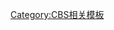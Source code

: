 {{Navbox
| name       = CBS Radio
| title      = [[CBS电台]]
| state = {{{state|autocollapse}}}
| border    = {{{1|}}}
| bodyclass  = hlist

| group1 = {{Link-en|CBS电台所属广播基站列表|List of broadcast stations owned by CBS Radio|调幅广播基站}}
| list1  = 
* {{Link-en|KCBS (AM)|KCBS (AM)|KCBS}}
* {{Link-en|KCBS (AM)|KCBS (AM)|KDKA}}
* {{Link-en|KFNQ|KFNQ}}
* {{Link-en|KHTK|KHTK}}
* {{Link-en|KIKK|KIKK}}
* {{Link-en|KILT (AM)|KILT (AM)|KILT}}
* {{Link-en|KMOX|KMOX}}
* {{Link-en|KNX (AM)|KNX (AM)|KNX}}
* {{Link-en|KRAK|KRAK}}
* {{Link-en|KRLD (AM)|KRLD (AM)|KRLD}}
* {{Link-en|KXNT (AM)|KXNT (AM)|KXNT}}
* {{Link-en|KXST|KXST}}
* {{Link-en|KYW (AM)|KYW (AM)|KYW}}
* {{Link-en|KZDG|KZDG}}
* {{Link-en|WAOK|WAOK}}
* {{Link-en|WBBM (AM)|WBBM (AM)|WBBM}}
* {{Link-en|WBZ (AM)|WBZ (AM)|WBZ}}
* [[WCBS (AM)|WCBS]]
* {{Link-en|WCCO (AM)|WCCO (AM)|WCCO}}
* {{Link-en|WFAN (AM)|WFAN (AM)|WFAN}}
* {{Link-en|WINS (AM)|WINS (AM)|WINS}}
* {{Link-en|WJFK (AM)|WJFK (AM)|WJFK}}
* {{Link-en|WJZ (AM)|WJZ (AM)|WJZ}}
* {{Link-en|WPHT|WPHT}}
* {{Link-en|WQAM|WQAM}}
* {{Link-en|WSCR|WSCR}}
* {{Link-en|WTIC (AM)|WTIC (AM)|WTIC}}
* {{Link-en|WWJ (AM)|WWJ (AM)|WWJ}}
* {{Link-en|WXYT (AM)|WXYT (AM)|WXYT}}

| group2 = {{Link-en|CBS电台所属广播基站列表|List of broadcast stations owned by CBS Radio|调频广播基站}}
| list2  = 
* {{Link-en|KALV-FM|KALV-FM}}
* [[KAMP-FM]]
* {{Link-en|KCBS-FM|KCBS-FM}}
* {{Link-en|KDKA-FM|KDKA-FM}}
* {{Link-en|KEGY|KEGY}}
* {{Link-en|KEZK-FM|KEZK-FM}}
* {{Link-en|KEZN|KEZN}}
* {{Link-en|KFRC-FM|KFRC-FM}}
* {{Link-en|KFRG|KFRG}}
* {{Link-en|KHMX|KHMX}}
* {{Link-en|KILT-FM|KILT-FM}}
* {{Link-en|KITS|KITS}}
* {{Link-en|KJAQ|KJAQ}}
* {{Link-en|KJKK|KJKK}}
* {{Link-en|KKHH|KKHH}}
* {{Link-en|KLLC|KLLC}}
* {{Link-en|KLOL|KLOL}}
* {{Link-en|KLUC-FM|KLUC-FM}}
* {{Link-en|KLUV|KLUV}}
* {{Link-en|KMLE|KMLE}}
* {{Link-en|KMNB|KMNB}}
* {{Link-en|KMPS-FM|KMPS-FM}}
* {{Link-en|KMVK|KMVK}}
* {{Link-en|KMVQ-FM|KMVQ-FM}}
* {{Link-en|KMXB|KMXB}}
* {{Link-en|KNCI|KNCI}}
* {{Link-en|KOOL-FM|KOOL-FM}}
* {{Link-en|KRLD-FM|KRLD-FM}}
* {{Link-en|KROQ-FM|KROQ-FM}}
* {{Link-en|KRTH|KRTH}}
* {{Link-en|KSFM|KSFM}}
* {{Link-en|KTWV|KTWV}}
* {{Link-en|KVFG|KVFG}}
* {{Link-en|KVIL|KVIL}}
* {{Link-en|KXFG|KXFG}}
* {{Link-en|KXQQ-FM|KXQQ-FM}}
* {{Link-en|KXTE|KXTE}}
* {{Link-en|KYKY|KYKY}}
* {{Link-en|KYMX|KYMX}}
* {{Link-en|KYXY|KYXY}}
* {{Link-en|KZJK|KZJK}}
* {{Link-en|KZOK-FM|KZOK-FM}}
* {{Link-en|KZZO|KZZO}}
* {{Link-en|WBBM-FM|WBBM-FM}}
* {{Link-en|WBMP (FM)|WBMP (FM)|WBMP}}
* {{Link-en|WBMX (FM)|WBMX (FM)|WBMX}}
* {{Link-en|WBZ-FM|WBZ-FM}}
* {{Link-en|WBZZ|WBZZ}}
* [[WCBS-FM]]
* {{Link-en|WCFS-FM|WCFS-FM}}
* {{Link-en|WDCH-FM|WDCH-FM}}
* {{Link-en|WDOK|WDOK}}
* {{Link-en|WDSY-FM|WDSY-FM}}
* {{Link-en|WDZH|WDZH}}
* {{Link-en|WFAN-FM|WFAN-FM}}
* {{Link-en|WIAD|WIAD}}
* {{Link-en|WIP-FM|WIP-FM}}
* {{Link-en|WJFK-FM|WJFK-FM}}
* {{Link-en|WJMK (CBS)|WJMK|WJMK}}
* {{Link-en|WJZ-FM|WJZ-FM}}
* {{Link-en|WKIS|WKIS}}
* {{Link-en|WKRK-FM|WKRK-FM}}
* {{Link-en|WLIF|WLIF}}
* {{Link-en|WLZL|WLZL}}
* {{Link-en|WNCX|WNCX}}
* [[WNEW-FM]]
* {{Link-en|WOCL|WOCL}}
* {{Link-en|WODS|WODS}}
* {{Link-en|WOGL|WOGL}}
* {{Link-en|WOMC|WOMC}}
* {{Link-en|WOMX-FM|WOMX-FM}}
* {{Link-en|WPGC-FM|WPGC-FM}}
* {{Link-en|WPOW|WPOW}}
* {{Link-en|WQAL|WQAL}}
* {{Link-en|WQMP|WQMP}}
* {{Link-en|WRCH (FM)|WRCH (FM)|WRCH}}
* {{Link-en|WTDY-FM|WTDY-FM}}
* {{Link-en|WTIC-FM|WTIC-FM}}
* {{Link-en|WUSN|WUSN}}
* {{Link-en|WVEE|WVEE}}
* {{Link-en|WWMX|WWMX}}
* {{Link-en|WXRT|WXRT}}
* {{Link-en|WXTU|WXTU}}
* {{Link-en|WXYT-FM|WXYT-FM}}
* {{Link-en|WYCD|WYCD}}
* {{Link-en|WZGC|WZGC}}
* {{Link-en|WZLX|WZLX}}
* {{Link-en|WZMX|WZMX}}

| group3 = [[广播网]]
| list3  = 
* {{Link-en|波士顿棕熊广播网|Boston Bruins Radio Network|波士顿棕熊电台}}
* {{Link-en|CBS新闻电台|CBS Radio News}}
* {{Link-en|CBS体育电台|CBS Sports Radio}}
* {{Link-en|纽约扬基广播网|New York Yankees Radio Network|纽约扬基电台}}

| group4 = [[网络电台]]
| list4  = 
* {{Link-en|Eventful|Eventful}}
* [[Last.fm]]
* {{Link-en|Play.it|Play.it}}

| below =
另见：{{Link-en|无限广播公司|Infinity Broadcasting Corporation}}（公司曾用名）
}}<noinclude>[[Category:CBS相关模板]]</noinclude>